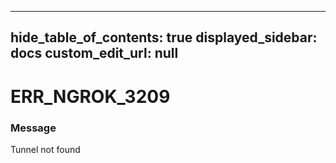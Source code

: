 
---
hide_table_of_contents: true
displayed_sidebar: docs
custom_edit_url: null
---


# ERR_NGROK_3209

### Message
Tunnel not found


<ErrorDetails error='err_ngrok_3209' />
